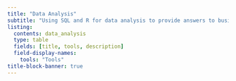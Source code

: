 ```yaml
---
title: "Data Analysis"
subtitle: "Using SQL and R for data analysis to provide answers to business questions."
listing:
  contents: data_analysis
  type: table
  fields: [title, tools, description]
  field-display-names: 
    tools: "Tools"
title-block-banner: true
---
```


